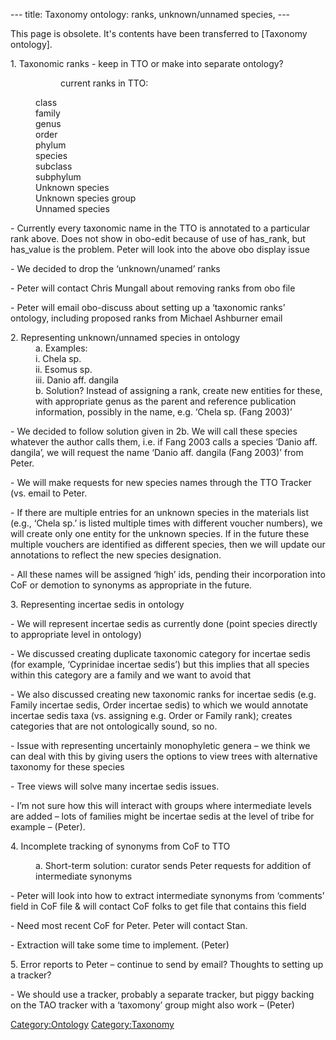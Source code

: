 ---
title: Taxonomy ontology: ranks, unknown/unnamed species,
---

This page is obsolete.  It's contents have been transferred to [Taxonomy ontology].

;1.	Taxonomic ranks - keep in TTO or make into separate ontology?
::current ranks in TTO:
: class
:family
:genus
:order
:phylum
:species
:subclass
:subphylum
:Unknown species
:Unknown species group
:Unnamed species

-	Currently every taxonomic name in the TTO is annotated to a particular rank above. Does not show in obo-edit because of use of has_rank, but has_value is the problem.  Peter will look into the above obo display issue

-	We decided to drop the ‘unknown/unamed’ ranks

-	Peter will contact Chris Mungall about removing ranks from obo file

-	Peter will email obo-discuss about setting up a ‘taxonomic ranks’ ontology, including proposed ranks from Michael Ashburner email


;2.	Representing unknown/unnamed species in ontology
:a.	Examples:
:i.	Chela sp.
:ii.	Esomus sp.
:      iii.	Danio aff. dangila
:b.	Solution? Instead of assigning a rank, create new entities for these, with appropriate genus as the parent and reference publication information, possibly in the name, e.g.  ‘Chela sp. (Fang 2003)’

-	We decided to follow solution given in 2b.  We will call these species whatever the author calls them, i.e. if Fang 2003 calls a species ‘Danio aff. dangila’, we will request the name ‘Danio aff. dangila (Fang 2003)’ from Peter.

-	We will make requests for new species names through the TTO Tracker (vs. email to Peter.

-	If there are multiple entries for an unknown species in the materials list (e.g., ‘Chela sp.’ is listed multiple times with different voucher numbers), we will create only one entity for the unknown species.  If in the future these multiple vouchers are identified as different species, then we will update our annotations to reflect the new species designation.

-	All these names will be assigned ‘high’ ids, pending their incorporation into CoF or demotion to synonyms as appropriate in the future.


;3.	Representing incertae sedis in ontology

-	We will represent incertae sedis as currently done (point species directly to appropriate level in ontology)

-	We discussed creating duplicate taxonomic category for incertae sedis (for example, ‘Cyprinidae incertae sedis’) but this implies that all species within this category are a family and we want to avoid that

-	We also discussed creating new taxonomic ranks for incertae sedis (e.g. Family incertae sedis, Order incertae sedis) to which we would annotate incertae sedis taxa (vs. assigning e.g. Order or Family rank); creates categories that are not ontologically sound, so no.

-	Issue with representing uncertainly monophyletic genera – we think we can deal with this by giving users the options to view trees with alternative taxonomy for these species

-	Tree views will solve many incertae sedis issues.

-	I’m not sure how this will interact with groups where intermediate levels are added – lots of families might be incertae sedis at the level of tribe for example – (Peter).


;4.	Incomplete tracking of synonyms from CoF to TTO

:a.	Short-term solution: curator sends Peter requests for addition of intermediate synonyms

-	Peter will look into how to extract intermediate synonyms from ‘comments’ field in CoF file & will contact CoF folks to get file that contains this field

-	Need most recent CoF for Peter.  Peter will contact Stan.

-	Extraction will take some time to implement. (Peter)


;5.	Error reports to Peter – continue to send by email?  Thoughts to setting up a tracker?

-	We should use a tracker, probably a separate tracker, but piggy backing on the TAO tracker with a ‘taxomony’ group might also work – (Peter)

[[Category:Ontology]]
[[Category:Taxonomy]]